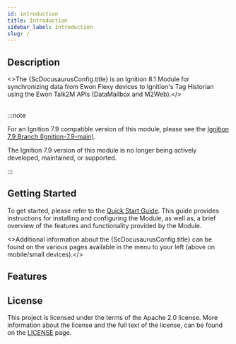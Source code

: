 ```yaml
---
id: introduction
title: Introduction
sidebar_label: Introduction
slug: /
---
```



## Description

<>The {ScDocusaurusConfig.title} is an Ignition 8.1 Module for synchronizing data from Ewon Flexy devices to
Ignition's Tag Historian using the Ewon Talk2M APIs (DataMailbox and M2Web).</><br/><br/>

:::note

For an Ignition 7.9 compatible version of this module, please see
the [Ignition 7.9 Branch (Ignition-7.9-main)](https://github.com/hms-networks/IgnitionEwonConnector/tree/Ignition-7.9-main).

The Ignition 7.9 version of this module is no longer being actively developed, maintained, or supported.

:::

## Getting Started

To get started, please refer to the [Quick Start Guide](03-QUICK_START_GUIDE.mdx). This guide
provides instructions for installing and configuring the Module, as well as, a brief overview of
the features and functionality provided by the Module.

<>Additional information about the {ScDocusaurusConfig.title} can be found on the various pages available in the menu to
your left (above on mobile/small devices).</><br/>

## Features

<FeaturesPartial />

## License

This project is licensed under the terms of the Apache 2.0 license. More information about the
license and the full text of the license, can be found on the [LICENSE](07-legal/03-LICENSE.mdx)
page.
